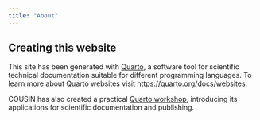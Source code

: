 ```yaml
---
title: "About"
---
```


## Creating this website

This site has been generated with [Quarto](https://quarto.org), a software tool for
scientific technical documentation suitable for different programming languages. 
To learn more about Quarto websites visit <https://quarto.org/docs/websites>.

COUSIN has also created a practical [Quarto workshop](https://cousin-he.github.io/quarto-workshop/),
introducing its applications for scientific documentation and publishing.
